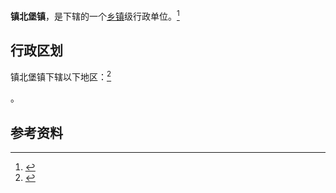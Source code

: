 {{中国乡级行政区|64/01/05/101/000}}

'''镇北堡镇'''，是{{PRC admin/fullname|64/01/05/101/000|3}}下辖的一个[[乡镇|乡镇]]级行政单位。<ref>{{PRC admin/ref sgc|{{PRC admin/parent|64/01/05/101/000}}}}</ref>

== 行政区划 ==

镇北堡镇下辖以下地区：<ref>{{PRC admin/ref sgc|64/01/05/101/000}}</ref>

{{PRC admin/children|64/01/05/101/000}}。

== 参考资料 ==

{{reflist}}

{{行政区划小作品}}
{{PRC admin/navcat|64/01/05/101/000}}